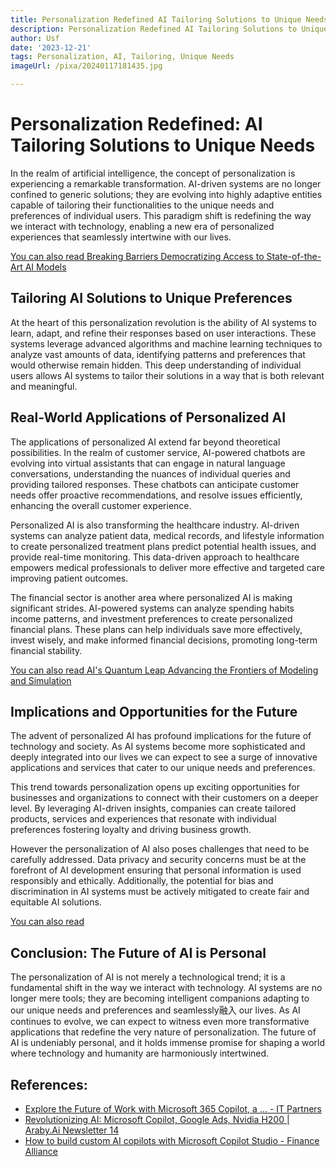 ```yaml
---
title: Personalization Redefined AI Tailoring Solutions to Unique Needs
description: Personalization Redefined AI Tailoring Solutions to Unique Needs
author: Usf
date: '2023-12-21'
tags: Personalization, AI, Tailoring, Unique Needs
imageUrl: /pixa/20240117181435.jpg

---
```

# Personalization Redefined: AI Tailoring Solutions to Unique Needs

In the realm of artificial intelligence, the concept of personalization is experiencing a remarkable transformation. AI-driven systems are no longer  confined to generic solutions; they  are evolving into highly adaptive entities capable of tailoring their functionalities to the unique needs and preferences of  individual users. This paradigm shift is redefining the way we interact with  technology, enabling  a new era of personalized experiences that seamlessly intertwine with our lives.

[You can  also read  Breaking Barriers Democratizing  Access to State-of-the-Art AI Models](Breaking%20Barriers%20Democratizing%20Access%20to%20State-of-the-Art%20AI%20Models)


## Tailoring AI Solutions to  Unique Preferences

At the heart of this personalization revolution  is the  ability of  AI systems to  learn, adapt, and refine their responses based on user interactions. These systems leverage advanced algorithms and machine learning techniques to analyze vast amounts of data, identifying patterns and preferences that would otherwise remain hidden.  This deep understanding of individual  users allows AI systems to tailor their solutions in a way that is  both relevant and meaningful.

## Real-World Applications of Personalized AI

The  applications of personalized AI extend far  beyond theoretical possibilities. In the realm  of customer service, AI-powered chatbots are  evolving into virtual assistants that can engage in natural language conversations, understanding the nuances of individual queries and providing  tailored responses. These chatbots can anticipate  customer needs offer proactive recommendations, and resolve issues efficiently, enhancing the overall customer experience.

Personalized AI is also transforming the healthcare industry. AI-driven systems can analyze patient data, medical records, and lifestyle information to create personalized treatment plans predict potential health issues, and provide real-time monitoring. This data-driven  approach to healthcare empowers medical professionals to deliver more effective and targeted care improving  patient outcomes.

The financial sector is another area  where  personalized AI is  making significant  strides. AI-powered systems can analyze spending habits income patterns, and investment preferences to create personalized financial plans. These plans can help individuals save  more effectively, invest wisely, and  make informed financial decisions, promoting long-term  financial stability.

[You can also  read  AI's Quantum Leap Advancing  the Frontiers of Modeling and Simulation](AI%27s%20Quantum%20Leap%20Advancing%20the%20Frontiers%20of%20Modeling%20and%20Simulation)


## Implications  and Opportunities for the Future

The advent of personalized AI has  profound implications for the future of technology and society.  As AI  systems become more sophisticated and deeply  integrated into our lives we can expect to see a surge of innovative applications  and services that cater to our unique needs and preferences.

This trend towards personalization opens up exciting opportunities for businesses and organizations to connect with their customers on  a  deeper level. By leveraging  AI-driven insights,  companies can create tailored products,  services and experiences that resonate with individual preferences fostering loyalty and driving business growth.

However the personalization of AI also poses challenges  that need to be carefully  addressed. Data privacy and  security concerns must be at the forefront of AI development ensuring that  personal information is used responsibly and ethically. Additionally, the potential for  bias and discrimination in AI systems must  be actively mitigated to create fair and equitable AI solutions.

[You can also read ]()


## Conclusion:  The Future of AI is Personal

The personalization of AI is not merely a technological trend; it is a fundamental shift in the way we interact with technology. AI systems are no longer mere tools; they are becoming intelligent companions  adapting to our unique needs and preferences and seamlessly融入 our lives. As  AI continues to evolve, we can expect to witness even more transformative  applications that redefine  the very nature of personalization. The future of AI is undeniably personal, and  it holds  immense promise for shaping a world where technology and humanity are harmoniously intertwined.

## References:
- [Explore the Future of Work with Microsoft 365 Copilot, a ... - IT Partners](https://o365hq.com/blog/explore-the-future-of-work-with-microsoft-365-copilot-a-new-generative-ai-powered-tool/)
- [Revolutionizing AI: Microsoft Copilot, Google Ads, Nvidia H200 | Araby.Ai Newsletter 14](https://www.linkedin.com/pulse/revolutionizing-ai-microsoft-copilot-google-ads-nvidia-h200-arabyai-gybze)
- [How to build custom AI copilots with Microsoft Copilot Studio - Finance Alliance](https://www.financealliance.io/how-to-build-custom-ai-copilots-with-microsoft-copilot-studio/)
